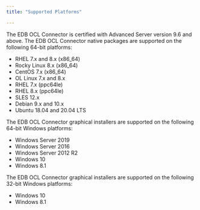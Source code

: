 ```yaml
---
title: "Supported Platforms"

---
```


<div id="supported_platforms" class="registered_link"></div>

The EDB OCL Connector is certified with Advanced Server version 9.6 and above. The EDB OCL Connector native packages are supported on the following 64-bit platforms:

-   RHEL 7.x and 8.x (x86_64) 
-   Rocky Linux 8.x (x86_64)
-   CentOS 7.x (x86_64)  
-   OL Linux 7.x and 8.x
-   RHEL 7.x (ppc64le)
-   RHEL 8.x (ppc64le)
-   SLES 12.x
-   Debian 9.x and 10.x
-   Ubuntu 18.04 and 20.04 LTS

The EDB OCL Connector graphical installers are supported on the following 64-bit Windows platforms:

-   Windows Server 2019
-   Windows Server 2016
-   Windows Server 2012 R2
-   Windows 10
-   Windows 8.1

The EDB OCL Connector graphical installers are supported on the following 32-bit Windows platforms:

-   Windows 10
-   Windows 8.1
